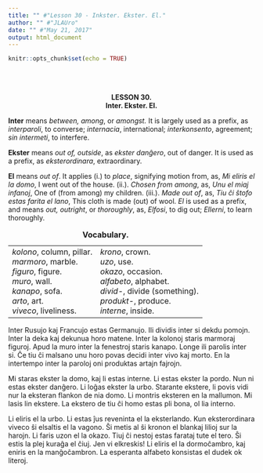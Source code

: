 ```yaml
---
title: "" #"Lesson 30 - Inkster. Ekster. El."
author: "" #"JLAUro"
date: "" #"May 21, 2017"
output: html_document
---
```


```r
knitr::opts_chunk$set(echo = TRUE)
```

<br/><br/>

<center><b>LESSON 30.</b></center>

<center><b>Inter. Ekster. El.</b></center>

<p><b>Inter</b> means <i>between, among</i>, or <i>amongst.</i>
It is largely used as a prefix, as <i>interparoli</i>, to
converse; <i>internacia</i>, international; <i>interkonsento</i>,
agreement; <i>sin intermeti</i>, to interfere.</p>

<!-- =============================067.png============================ -->
<p><b>Ekster</b> means <i>out of, outside</i>, as <i>ekster
dan&#285;ero</i>, out of danger. It is used as a prefix, as
<i>eksterordinara</i>, extraordinary.</p>

<p><b>El</b> means <i>out of</i>. It applies (i.) to
<i>place</i>, signifying motion from, as, <i>Mi eliris el la
domo</i>, I went out of the house. (ii.). <i>Chosen from
among</i>, as, <i>Unu el miaj infanoj</i>, One of (from among) my
children. (iii.). <i>Made out of</i>, as, <i>Tiu &#265;i
&#349;tofo estas farita el lano</i>, This cloth is made (out) of
wool. <i>El</i> is used as a prefix, and means <i>out,
outright</i>, or <i>thoroughly</i>, as, <i>Elfosi</i>, to dig
out; <i>Ellerni</i>, to learn thoroughly.</p>

<center>
<table cellspacing="8">
<caption><b>Vocabulary.</b></caption>

<tr>
<td nowrap valign="top"><i>kolono</i>, column, pillar.<br>
 <i>marmoro</i>, marble.<br>
 <i>figuro</i>, figure.<br>
 <i>muro</i>, wall.<br>
 <i>kanapo</i>, sofa.<br>
 <i>arto</i>, art.<br>
 <i>viveco</i>, liveliness.</td>
<td nowrap valign="top"><i>krono</i>, crown.<br>
 <i>uzo</i>, use.<br>
 <i>okazo</i>, occasion.<br>
 <i>alfabeto</i>, alphabet.<br>
 <i>divid-</i>, divide (something).<br>
 <i>produkt-</i>, produce.<br>
 <i>interne</i>, inside.</td>
</tr>
</table>
</center>

<p>Inter Rusujo kaj Francujo estas Germanujo. Ili dividis inter
si dekdu pomojn. Inter la deka kaj dekunua horo matene. Inter la
kolonoj staris marmoraj figuroj. Apud la muro inter la fenestroj
staris kanapo. Longe ili parolis inter si. &#264;e tiu &#265;i
malsano unu horo povas decidi inter vivo kaj morto. En la
intertempo inter la paroloj oni produktas artajn fajrojn.</p>

<p>Mi staras ekster la domo, kaj li estas interne. Li estas
ekster la pordo. Nun ni estas ekster dan&#285;ero. Li lo&#285;as
ekster la urbo. Starante ekstere, li povis vidi nur la eksteran
flankon de nia domo. Li montris eksteren en la mallumon. Mi lasis
lin ekstere. La ekstero de tiu &#265;i homo estas pli bona, ol
lia interno.</p>

<!-- =============================068.png============================ -->
<p>Li eliris el la urbo. Li estas &#309;us reveninta el la
eksterlando. Kun eksterordinara viveco &#349;i elsaltis el la
vagono. &#348;i metis al &#349;i kronon el blankaj lilioj sur la
harojn. Li faris uzon el la okazo. Tiuj &#265;i nestoj estas
farataj tute el tero. &#348;i estis la plej kura&#285;a el
&#265;iuj. Jen vi elkreskis! Li eliris el la dormo&#265;ambro,
kaj eniris en la man&#285;o&#265;ambron. La esperanta alfabeto
konsistas el dudek ok literoj.</p>